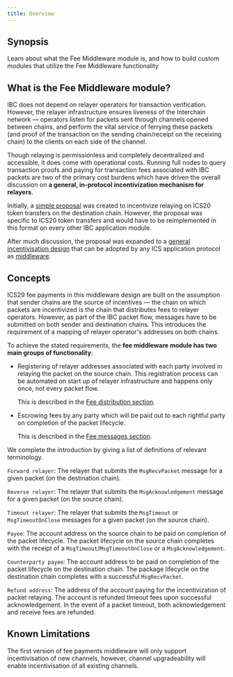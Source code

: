 ```yaml
---
title: Overview
---
```


## Synopsis

Learn about what the Fee Middleware module is, and how to build custom modules that utilize the Fee Middleware functionality

## What is the Fee Middleware module?

IBC does not depend on relayer operators for transaction verification. However, the relayer infrastructure ensures liveness of the Interchain network — operators listen for packets sent through channels opened between chains, and perform the vital service of ferrying these packets (and proof of the transaction on the sending chain/receipt on the receiving chain) to the clients on each side of the channel.

Though relaying is permissionless and completely decentralized and accessible, it does come with operational costs. Running full nodes to query transaction proofs and paying for transaction fees associated with IBC packets are two of the primary cost burdens which have driven the overall discussion on **a general, in-protocol incentivization mechanism for relayers**.

Initially, a [simple proposal](https://github.com/cosmos/ibc/pull/577/files) was created to incentivize relaying on ICS20 token transfers on the destination chain. However, the proposal was specific to ICS20 token transfers and would have to be reimplemented in this format on every other IBC application module.

After much discussion, the proposal was expanded to a [general incentivisation design](https://github.com/cosmos/ibc/tree/master/spec/app/ics-029-fee-payment) that can be adopted by any ICS application protocol as [middleware](/ibc/v7.8.x/ibc/middleware/develop).

## Concepts

ICS29 fee payments in this middleware design are built on the assumption that sender chains are the source of incentives — the chain on which packets are incentivized is the chain that distributes fees to relayer operators. However, as part of the IBC packet flow, messages have to be submitted on both sender and destination chains. This introduces the requirement of a mapping of relayer operator's addresses on both chains.

To achieve the stated requirements, the **fee middleware module has two main groups of functionality**:

- Registering of relayer addresses associated with each party involved in relaying the packet on the source chain. This registration process can be automated on start up of relayer infrastructure and happens only once, not every packet flow.

  This is described in the [Fee distribution section](/ibc/v7.8.x/middleware/ics29-fee/fee-distribution).

- Escrowing fees by any party which will be paid out to each rightful party on completion of the packet lifecycle.

  This is described in the [Fee messages section](/ibc/v7.8.x/middleware/ics29-fee/msgs).

We complete the introduction by giving a list of definitions of relevant terminology.

`Forward relayer`: The relayer that submits the `MsgRecvPacket` message for a given packet (on the destination chain).

`Reverse relayer`: The relayer that submits the `MsgAcknowledgement` message for a given packet (on the source chain).

`Timeout relayer`: The relayer that submits the `MsgTimeout` or `MsgTimeoutOnClose` messages for a given packet (on the source chain).

`Payee`: The account address on the source chain to be paid on completion of the packet lifecycle. The packet lifecycle on the source chain completes with the receipt of a `MsgTimeout`/`MsgTimeoutOnClose` or a `MsgAcknowledgement`.

`Counterparty payee`: The account address to be paid on completion of the packet lifecycle on the destination chain. The package lifecycle on the destination chain completes with a successful `MsgRecvPacket`.

`Refund address`: The address of the account paying for the incentivization of packet relaying. The account is refunded timeout fees upon successful acknowledgement. In the event of a packet timeout, both acknowledgement and receive fees are refunded.

## Known Limitations

The first version of fee payments middleware will only support incentivisation of new channels, however, channel upgradeability will enable incentivisation of all existing channels.
